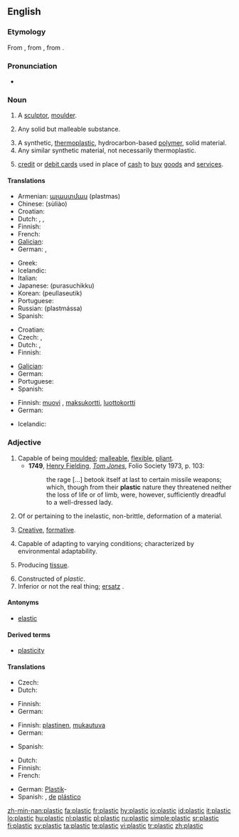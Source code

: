 ==English==

===Etymology===
From {{etyl|la}} {{term|plasticus||of molding|lang=la}}, from {{etyl|grc}} {{term|s=polytonic|πλαστικός||tr=plastikos|lang=grc}}, from {{term|πλάσσειν|sc=polytonic||lang=grc|tr=plassein||to mold, form}}.

===Pronunciation===
* {{a|UK}} {{IPA|/ˈplastɪk/|/ˈplɑːstɪk/}}
*: {{rhymes|æstɪk}}

===Noun===
{{en-noun|-}}

# {{obsolete}} A [[sculptor]], [[moulder]].
# {{archaic}} Any solid but malleable substance.
# A synthetic, [[thermoplastic]], hydrocarbon-based [[polymer]], solid material.
# Any similar synthetic material, not necessarily thermoplastic.
# {{colloquial}} [[credit card|credit]] or [[debit card]]s used in place of [[cash]] to [[buy]] [[goods]] and [[service]]s.

====Translations====
{{trans-top|a stiff but usually slightly flexible synthetic material}}
* Armenian: [[պլաստմաս]] (plastmas)
* Chinese: {{t|cmn|塑料|sc=Hani|xs=Mandarin}} (sùliào)
* Croatian: {{t-|hr|plastika|f}}
* Dutch: {{t+|nl|plastic}}, {{t|nl|plastiek|n}}, {{t+|nl|kunststof|c}}
* Finnish: {{t+|fi|muovi}}
* French: {{t+|fr|plastique|f}}
* [[Galician]]: {{t-|gl|plástico|xs=Galician}} {{m}}
* German: {{t+|de|Plastik|n}}, {{t|de|Kunststoff|f}}
{{trans-mid}}
* Greek: {{t|el|πλαστικό|n|sc=Grek}}
* Icelandic: {{t-|is|plast|n}}
* Italian: {{t+|it|plastica|f}}
* Japanese: {{t+|ja|プラスチック|sc=Jpan}} (purasuchikku)
* Korean: {{t-|ko|플라스틱|sc=Hang}} (peullaseutik)
* Portuguese: {{t+|pt|plástico|m}}
* Russian: {{t|ru|пластмасса|sc=Cyrl}} (plastmássa) {{f}}
* Spanish: {{t+|es|plástico|m}}
{{trans-bottom}}

{{trans-top|any similar synthetic material}}
* Croatian: {{t-|hr|plastika|f}}
* Czech: {{t-|cs|umělá hmota|f}}, {{t-|cs|plast|m}}
* Dutch: {{t+|nl|plastic}}, {{t+|nl|kunststof|c}}
* Finnish: {{t+|fi|muovi}}
{{trans-mid}}
* [[Galician]]: {{t-|gl|plástico|xs=Galician}} {{m}}
* German: {{t+|de|Plastik|n}}
* Portuguese: {{t+|pt|plástico|m}}
* Spanish: {{t+|es|plástico|m}}
{{trans-bottom}}

{{trans-top|credit cards or debit cards}}
* Finnish: [[muovi]] {{italbrac|slang}}, [[maksukortti]], [[luottokortti]]
* German: {{t+|de|Plastikgeld|n}}
{{trans-mid}}
* Icelandic: {{t-|is|plast|n}}
{{trans-bottom}}

===Adjective===
{{en-adj-more}}

# Capable of being [[moulded]]; [[malleable]], [[flexible]], [[pliant]].
#* '''1749''', [[w:Henry Fielding|Henry Fielding]], ''[[w:Tom Jones|Tom Jones]]'', Folio Society 1973, p. 103:
#*: the rage [...] betook itself at last to certain missile weapons; which, though from their '''plastic''' nature they threatened neither the loss of life or of limb, were, however, sufficiently dreadful to a well-dressed lady.
# Of or pertaining to the inelastic, non-brittle, deformation of a material.
# {{dated}} [[creative|Creative]], [[formative]].
# {{biology}} Capable of adapting to varying conditions; characterized by environmental adaptability.
# {{context|medicine|now|_|rare}} Producing [[tissue]].
# Constructed of ''plastic''.
# Inferior or not the real thing; [[ersatz]] {{italbrac|especially when made of plastic instead of a traditional material}}.

====Antonyms====
* [[elastic]]

====Derived terms====
* [[plasticity]]

====Translations====
{{trans-top|Of or pertaining to the inelastic, non-brittle, deformation of a material}}
* Czech: {{t-|cs|tvárný|m}}
* Dutch: {{t-|nl|plastisch}}
{{trans-mid}}
* Finnish: {{t-|fi|muovinen}}
* German: {{t+|de|plastisch}}
{{trans-bottom}}

{{trans-top|Capable of adapting to varying conditions}}
* Finnish: [[plastinen]], [[mukautuva]]
* German: {{t+|de|plastisch}}
{{trans-mid}}
* Spanish: {{t-|es|maleable}}
{{trans-bottom}}

{{trans-top|Constructed of plastic}}
* Dutch: {{t+|nl|plastic}}
* Finnish: {{t-|fi|muovinen}}
* French: {{t+|fr|plastique}}
{{trans-mid}}
* German: [[Plastik]]- {{italbrac|in compound words}}
* Spanish: {{t+|es|plástico}}, [[de]] [[plástico]]
{{trans-bottom}}

[[zh-min-nan:plastic]]
[[fa:plastic]]
[[fr:plastic]]
[[hy:plastic]]
[[io:plastic]]
[[id:plastic]]
[[it:plastic]]
[[lo:plastic]]
[[hu:plastic]]
[[nl:plastic]]
[[pl:plastic]]
[[ru:plastic]]
[[simple:plastic]]
[[sr:plastic]]
[[fi:plastic]]
[[sv:plastic]]
[[ta:plastic]]
[[te:plastic]]
[[vi:plastic]]
[[tr:plastic]]
[[zh:plastic]]